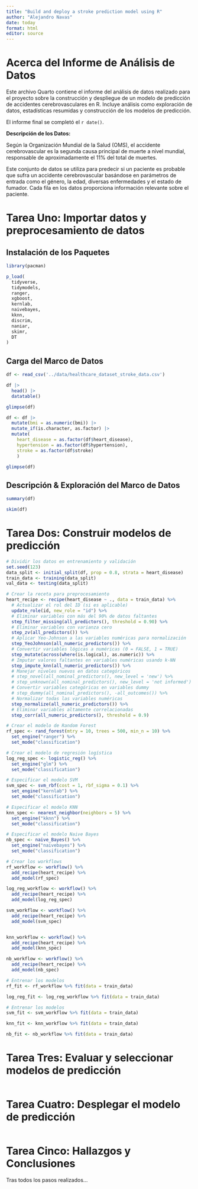 ```yaml
---
title: "Build and deploy a stroke prediction model using R"
author: "Alejandro Navas"
date: today
format: html
editor: source
---
```



# Acerca del Informe de Análisis de Datos

Este archivo Quarto contiene el informe del análisis de datos realizado para el proyecto sobre la construcción y despliegue de un modelo de predicción de accidentes cerebrovasculares en R. Incluye análisis como exploración de datos, estadísticas resumidas y construcción de los modelos de predicción.

El informe final se completó el `r date()`.

**Descripción de los Datos:**

Según la Organización Mundial de la Salud (OMS), el accidente cerebrovascular es la segunda causa principal de muerte a nivel mundial, responsable de aproximadamente el 11% del total de muertes.

Este conjunto de datos se utiliza para predecir si un paciente es probable que sufra un accidente cerebrovascular basándose en parámetros de entrada como el género, la edad, diversas enfermedades y el estado de fumador. Cada fila en los datos proporciona información relevante sobre el paciente.

# Tarea Uno: Importar datos y preprocesamiento de datos

## Instalación de los Paquetes

```r

library(pacman)

p_load(
  tidyverse,
  tidymodels,
  ranger,
  xgboost,
  kernlab,
  naivebayes,
  kknn,
  discrim,
  naniar,
  skimr,
  DT
)

```

## Carga del Marco de Datos

```r

df <- read_csv('../data/healthcare_dataset_stroke_data.csv')

df |> 
  head() |> 
  datatable()

```


```r

glimpse(df)

```


```r

df <- df |> 
  mutate(bmi = as.numeric(bmi)) |> 
  mutate_if(is.character, as.factor) |> 
  mutate(
    heart_disease = as.factor(df$heart_disease),
    hypertension = as.factor(df$hypertension),
    stroke = as.factor(df$stroke)
    )

glimpse(df)

```


## Descripción & Exploración del Marco de Datos 

```r

summary(df)

```


```r

skim(df)

```



# Tarea Dos: Construir modelos de predicción


```r

# Dividir los datos en entrenamiento y validación
set.seed(123)
data_split <- initial_split(df, prop = 0.8, strata = heart_disease)
train_data <- training(data_split)
val_data <- testing(data_split)

```

```r

# Crear la receta para preprocesamiento
heart_recipe <- recipe(heart_disease ~ ., data = train_data) %>%
  # Actualizar el rol del ID (si es aplicable)
  update_role(id, new_role = "id") %>% 
  # Eliminar variables con más del 90% de datos faltantes
  step_filter_missing(all_predictors(), threshold = 0.90) %>%
  # Eliminar variables con varianza cero
  step_zv(all_predictors()) %>%
  # Aplicar Yeo-Johnson a las variables numéricas para normalización
  step_YeoJohnson(all_numeric_predictors()) %>%
  # Convertir variables lógicas a numéricas (0 = FALSE, 1 = TRUE)
  step_mutate(across(where(is.logical), as.numeric)) %>%
  # Imputar valores faltantes en variables numéricas usando k-NN
  step_impute_knn(all_numeric_predictors()) %>%
  # Manejar niveles nuevos en datos categóricos
  # step_novel(all_nominal_predictors(), new_level = 'new') %>%
  # step_unknown(all_nominal_predictors(), new_level = 'not informed') %>%
  # Convertir variables categóricas en variables dummy
  # step_dummy(all_nominal_predictors(), -all_outcomes()) %>%
  # Normalizar todas las variables numéricas
  step_normalize(all_numeric_predictors()) %>%
  # Eliminar variables altamente correlacionadas
  step_corr(all_numeric_predictors(), threshold = 0.9)


```

```r

# Crear el modelo de Random Forest
rf_spec <- rand_forest(mtry = 10, trees = 500, min_n = 10) %>%
  set_engine("ranger") %>%
  set_mode("classification")

```

```r

# Crear el modelo de regresión logística
log_reg_spec <- logistic_reg() %>%
  set_engine("glm") %>%
  set_mode("classification")

```

```r

# Especificar el modelo SVM
svm_spec <- svm_rbf(cost = 1, rbf_sigma = 0.1) %>%
  set_engine("kernlab") %>%
  set_mode("classification")

# Especificar el modelo KNN
knn_spec <- nearest_neighbor(neighbors = 5) %>%
  set_engine("kknn") %>%
  set_mode("classification")

# Especificar el modelo Naive Bayes
nb_spec <- naive_Bayes() %>%
  set_engine("naivebayes") %>%
  set_mode("classification")


```


```r

# Crear los workflows
rf_workflow <- workflow() %>%
  add_recipe(heart_recipe) %>%
  add_model(rf_spec)

```

```r

log_reg_workflow <- workflow() %>%
  add_recipe(heart_recipe) %>%
  add_model(log_reg_spec)

```

```r

svm_workflow <- workflow() %>%
  add_recipe(heart_recipe) %>%
  add_model(svm_spec)



```

```r

knn_workflow <- workflow() %>%
  add_recipe(heart_recipe) %>%
  add_model(knn_spec)


```

```r

nb_workflow <- workflow() %>%
  add_recipe(heart_recipe) %>%
  add_model(nb_spec)

```


```r

# Entrenar los modelos
rf_fit <- rf_workflow %>% fit(data = train_data)


```


```r

log_reg_fit <- log_reg_workflow %>% fit(data = train_data)

```

```r

# Entrenar los modelos
svm_fit <- svm_workflow %>% fit(data = train_data)


```


```r

knn_fit <- knn_workflow %>% fit(data = train_data)

```



```r

nb_fit <- nb_workflow %>% fit(data = train_data)

```



# Tarea Tres: Evaluar y seleccionar modelos de predicción

```r

```



# Tarea Cuatro: Desplegar el modelo de predicción

```r

```




# Tarea Cinco: Hallazgos y Conclusiones


Tras todos los pasos realizados... 